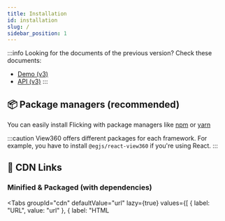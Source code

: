 ```yaml
---
title: Installation
id: installation
slug: /
sidebar_position: 1
---
```



:::info
Looking for the documents of the previous version? Check these documents:
- [Demo (v3)](https://naver.github.io/egjs-view360/v3/)
- [API (v3)](https://naver.github.io/egjs-view360/release/3.6.4/doc/)
:::

## 📦 Package managers (recommended)
You can easily install Flicking with package managers like [npm](https://www.npmjs.com/) or [yarn](https://classic.yarnpkg.com/en/)

:::caution
View360 offers different packages for each framework.
For example, you have to install `@egjs/react-view360` if you're using React.
:::

<Install />

## 🔗 CDN Links
### Minified & Packaged (with dependencies)
<Tabs
  groupId="cdn"
  defaultValue="url"
  lazy={true}
  values={[
    { label: "URL", value: "url" },
    { label: "HTML <script>", value: "html" }
  ]}>
  <TabItem value="url">
    <CodeBlock className="language-shell">
      https://naver.github.io/egjs-view360/release/latest/dist/view360.pkgd.min.js<br/>
      # or...<br/>
      https://unpkg.com/@egjs/view360@latest/dist/view360.pkgd.min.js
    </CodeBlock>
  </TabItem>
  <TabItem value="html">
    <CodeBlock className="language-html">{[
      `<script src="https://naver.github.io/egjs-view360/release/latest/dist/view360.pkgd.min.js"></script>`,
      `<script src="https://naver.github.io/egjs-view360/release/latest/dist/view360.pkgd.min.js"></script>`
    ].join("\n<!-- or... -->\n")}</CodeBlock>
  </TabItem>
</Tabs>

### Packaged (with dependencies)
<Tabs
  groupId="cdn"
  defaultValue="url"
  lazy={true}
  values={[
    { label: "URL", value: "url" },
    { label: "HTML <script>", value: "html" }
  ]}>
  <TabItem value="url">
    <CodeBlock className="language-shell">
      https://naver.github.io/egjs-view360/release/latest/dist/view360.pkgd.js<br/>
      # or...<br/>
      https://unpkg.com/@egjs/view360@latest/dist/view360.pkgd.js
    </CodeBlock>
  </TabItem>
  <TabItem value="html">
    <CodeBlock className="language-html">{[
      `<script src="https://naver.github.io/egjs-view360/release/latest/dist/view360.pkgd.js"></script>`,
      `<script src="https://unpkg.com/@egjs/view360@latest/dist/view360.pkgd.js"></script>`
    ].join("\n<!-- or... -->\n")}</CodeBlock>
  </TabItem>
</Tabs>

### CSS
<Tabs
  groupId="cdn"
  defaultValue="url"
  lazy={true}
  values={[
    { label: "URL", value: "url" },
    { label: "HTML <link>", value: "html" },
    { label: "CSS @import", value: "css" }
  ]}>
  <TabItem value="url">
    <CodeBlock className="language-shell">
      https://naver.github.io/egjs-view360/release/latest/css/view360.min.css<br/>
      # or...<br/>
      https://unpkg.com/@egjs/view360@latest/css/view360.min.css
    </CodeBlock>
  </TabItem>
  <TabItem value="html">
    <CodeBlock className="language-html">{[
      `<link rel="stylesheet" href="https://naver.github.io/egjs-view360/release/latest/css/view360.min.css">`,
      `<link rel="stylesheet" href="https://unpkg.com/@egjs/view360@latest/css/view360.min.css">`
    ].join("\n<!-- or... -->\n")}</CodeBlock>
  </TabItem>
  <TabItem value="css">
    <CodeBlock className="language-css">{[
      `@import "https://naver.github.io/egjs-view360/release/latest/css/view360.min.css";`,
      `@import "https://unpkg.com/@egjs/view360@latest/css/view360.min.css";`
    ].join("\n/* or... */\n")}</CodeBlock>
  </TabItem>
</Tabs>
